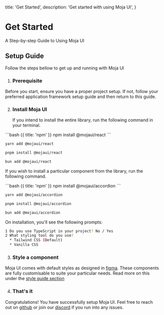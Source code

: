   title: 'Get Started',
  description: 'Get started with using Moja UI',
}

# Get Started

A Step-by-step Guide to Using Moja UI

## Setup Guide

Follow the steps bellow to get up and running with Moja UI

1. ### Prerequisite

Before you start, ensure you have a proper project setup. If not, follow your preferred application framework setup guide and then return to this guide.

2. ### Install Moja UI
   If you intend to install the entire library, run the following command in your terminal.

<CodeGroup>
```bash {{ title: 'npm' }}
npm install @mojaui/react
```

```bash {{ title: 'yarn' }}
yarn add @mojaui/react
```

```bash {{ title: 'pnpm' }}
pnpm install @mojaui/react
```

```bash {{ title: 'bun' }}
bun add @mojaui/react
```

</CodeGroup>

If you wish to install a particular component from the library, run the following command.

<CodeGroup>
```bash {{ title: 'npm' }}
npm install @mojaui/accordion
```

```bash {{ title: 'yarn' }}
yarn add @mojaui/accordion
```

```bash {{ title: 'pnpm' }}
pnpm install @mojaui/accordion
```

```bash {{ title: 'bun' }}
bun add @mojaui/accordion
```

</CodeGroup>

On installation, you'll see the following prompts:

```bash {{ title: 'Terminal' }}
1 Do you use TypeScript in your project? No / Yes
2 What styling tool do you use?
  * Tailwind CSS (Default)
  * Vanilla CSS
```

3. ### Style a component

Moja UI comes with default styles as designed in [figma](/figma). These components are fully customisable to suite your particular needs. Read more on this under the [style guide section](/style-guide)

4. ### That's it

Congratulations! You have successfully setup Moja UI. Feel free to reach out on [github](#) or join our [discord](#) if you run into any issues.
